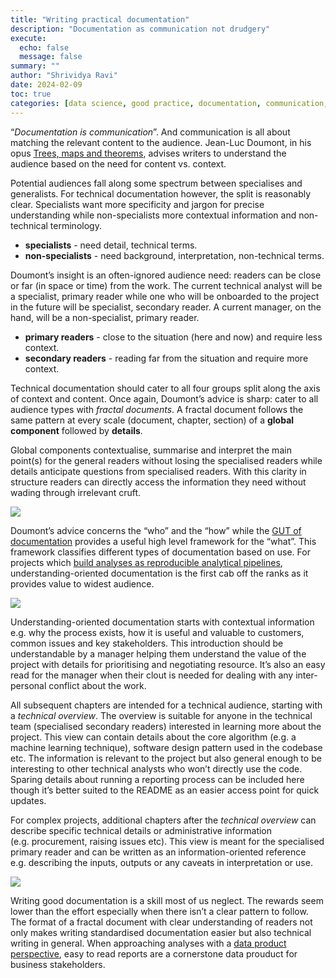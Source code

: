 ```yaml
---
title: "Writing practical documentation"
description: "Documentation as communication not drudgery"
execute:
  echo: false
  message: false
summary: ""
author: "Shrividya Ravi"
date: 2024-02-09
toc: true
categories: [data science, good practice, documentation, communication, new zealand, public sector]
---
```


"_Documentation is communication_". And communication is all about matching the relevant content to the audience. Jean-Luc Doumont, in his opus [Trees, maps and theorems](https://www.principiae.be/X0100.php), advises writers to understand the audience based on the need for content vs. context.  

Potential audiences fall along some spectrum between specialises and generalists. For technical documentation however, the split is reasonably clear. Specialists want more specificity and jargon for precise understanding while non-specialists more contextual information and non-technical terminology.  

- **specialists** - need detail, technical terms.
- **non-specialists** - need background, interpretation, non-technical terms.

Doumont's insight is an often-ignored audience need: readers can be close or far (in space or time) from the work. The current technical analyst will be a specialist, primary reader while one who will be onboarded to the project in the future will be specialist, secondary reader. A current manager, on the hand, will be a non-specialist, primary reader. 

- **primary readers** - close to the situation (here and now) and require less context.
- **secondary readers** - reading far from the situation and require more context.

Technical documentation should cater to all four groups split along the axis of context and content. Once again, Doumont's advice is sharp: cater to all audience types with *fractal documents*. A fractal document follows the same pattern at every scale (document, chapter, section) of a **global component** followed by **details**. 

Global components contextualise, summarise and interpret the main point(s) for the general readers without losing the specialised readers while details anticipate questions from specialised readers. With this clarity in structure readers can directly access the information they need without wading through irrelevant cruft.   

![](audience%20distance.png)

Doumont's advice concerns the "who" and the "how" while the [GUT of documentation](https://documentation.divio.com/) provides a useful high level framework for the "what". This framework classifies different types of documentation based on use. For projects which [build analyses as reproducible analytical pipelines](../analysis-as-rap/), understanding-oriented documentation is the first cab off the ranks as it provides value to widest audience. 

![](gut-quadrant.png)

Understanding-oriented documentation starts with contextual information e.g. why the process exists, how it is useful and valuable to customers, common issues and key stakeholders. This introduction should be understandable by a manager helping them understand the value of the project with details for prioritising and negotiating resource. It's also an easy read for the manager when their clout is needed for dealing with any inter-personal conflict about the work. 

All subsequent chapters are intended for a technical audience, starting with a _technical overview_. The overview is suitable for anyone in the technical team (specialised secondary readers) interested in learning more about the project. This view can contain details about the core algorithm (e.g. a machine learning technique), software design pattern used in the codebase etc. The information is relevant to the project but also general enough to be interesting to other technical analysts who won't directly use the code. Sparing details about running a reporting process can be included here though it's better suited to the README as an easier access point for quick updates. 

For complex projects, additional chapters after the *technical overview* can describe specific technical details or administrative information (e.g. procurement, raising issues etc). This view is meant for the specialised primary reader and can be written as an information-oriented reference e.g. describing the inputs, outputs or any caveats in interpretation or use. 

![](sample-docs.png)

Writing good documentation is a skill most of us neglect. The rewards seem lower than the effort especially when there isn't a clear pattern to follow. The format of a fractal document with clear understanding of readers not only makes writing standardised documentation easier but also technical writing in general. When approaching analyses with a [data product perspective](../data-product-perspective/), easy to read reports are a cornerstone data prouduct for business stakeholders. 



